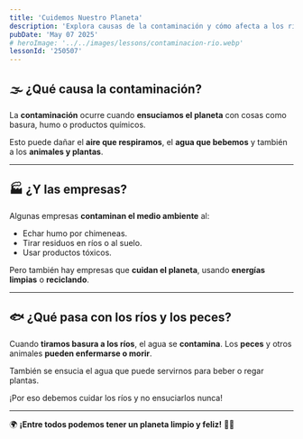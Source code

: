 ```yaml
---
title: 'Cuidemos Nuestro Planeta'
description: 'Explora causas de la contaminación y cómo afecta a los ríos y a los animales.'
pubDate: 'May 07 2025'
# heroImage: '../../images/lessons/contaminacion-rio.webp'
lessonId: '250507'
---
```



## 🌫️ ¿Qué causa la contaminación?

La **contaminación** ocurre cuando **ensuciamos el planeta** con cosas como basura, humo o productos químicos.

Esto puede dañar el **aire que respiramos**, el **agua que bebemos** y también a los **animales y plantas**.

<Question  
    client:load  
    lessonId={lessonData.lessonId}  
    questionData={lessonData.questions[0]}  
/>

---

## 🏭 ¿Y las empresas?

Algunas empresas **contaminan el medio ambiente** al:

- Echar humo por chimeneas.  
- Tirar residuos en ríos o al suelo.  
- Usar productos tóxicos.

Pero también hay empresas que **cuidan el planeta**, usando **energías limpias** o **reciclando**.

<Question  
    client:load  
    lessonId={lessonData.lessonId}  
    questionData={lessonData.questions[1]}  
/>

---

## 🐟 ¿Qué pasa con los ríos y los peces?

Cuando **tiramos basura a los ríos**, el agua se **contamina**. Los **peces** y otros animales **pueden enfermarse o morir**.

También se ensucia el agua que puede servirnos para beber o regar plantas.

¡Por eso debemos cuidar los ríos y no ensuciarlos nunca!

<Question  
    client:load  
    lessonId={lessonData.lessonId}  
    questionData={lessonData.questions[2]}  
/>

---

<LessonForms  
    client:load  
    lessonId={lessonData.lessonId}  
    formsUrl={lessonData.formsUrl}  
    totalQuestions={lessonData.questions.length}  
/>

🌍 **¡Entre todos podemos tener un planeta limpio y feliz!** 🐠💚
